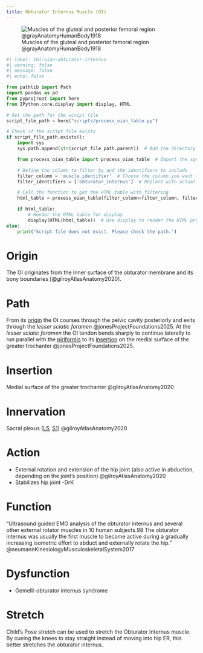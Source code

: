 ```yaml
---
title: Obturator Internus Muscle (OI)
---
```


![Muscles of the gluteal and posterior femoral region @grayAnatomyHumanBody1918](/The Archive/Images/Gray anatomy 1918 images/Myology/image434 Muscles of the gluteal and posterior femoral regions.gif)

```python
#| label: tbl-oian-obturator-internus
#| warning: false
#| message: false
#| echo: false

from pathlib import Path
import pandas as pd
from pyprojroot import here
from IPython.core.display import display, HTML

# Set the path for the script file
script_file_path = here("scripts/process_oian_table.py")

# Check if the script file exists
if script_file_path.exists():
    import sys
    sys.path.append(str(script_file_path.parent))  # Add the directory of the script to the system path

    from process_oian_table import process_oian_table  # Import the specific function

    # Define the column to filter by and the identifiers to include
    filter_column = 'muscle_identifier'  # Choose the column you want to filter by
    filter_identifiers = ['obturator_internus']  # Replace with actual identifiers you want to include

    # Call the function to get the HTML table with filtering
    html_table = process_oian_table(filter_column=filter_column, filter_identifiers=filter_identifiers)

    if html_table:
        # Render the HTML table for display
        display(HTML(html_table))  # Use display to render the HTML properly
else:
    print("Script file does not exist. Please check the path.")

```


# Origin {#origin}

The OI originates from the Inner surface of the obturator membrane and its bony boundaries [@gilroyAtlasAnatomy2020].

# Path {#path}

From its [origin](#origin) the OI courses through the pelvic cavity posteriorly and exits through the *lesser sciatic foramen* @jonesProjectFoundations2025.
At the *lesser sciatic foramen* the OI tendon bends sharply to continue laterally to run parallel with the [piriformis]({{< var ref-piriformis.path >}}) to its [insertion](#insertion) on the medial surface of the greater trochanter @jonesProjectFoundations2025.


# Insertion {#insertion}
Medial surface of the greater trochanter @gilroyAtlasAnatomy2020

# Innervation {#innervation}

Sacral plexus ([L5]({{< var ref-nerve-root.l5 >}}), [S1]({{< var ref-nerve-root.s1 >}})) @gilroyAtlasAnatomy2020

# Action {#action}

- External rotation and extension of the hip joint (also active in abduction, depending on the joint’s position) @gilroyAtlasAnatomy2020
- Stabilizes hip joint -DrK



# Function


“Ultrasound ­guided EMG analysis of the obturator internus and several other external rotator muscles in 10 human subjects.98 The obturator internus was usually the first muscle to become active during a gradually increasing isometric effort to abduct and externally rotate the hip.” @neumannKinesiologyMusculoskeletalSystem2017

# Dysfunction

- Gemelli-obturator internus syndrome

# Stretch

Child's Pose stretch can be used to stretch the Obturator Internus muscle.
By cueing the knees to stay straight instead of moving into hip ER, this better stretches the obturator internus.